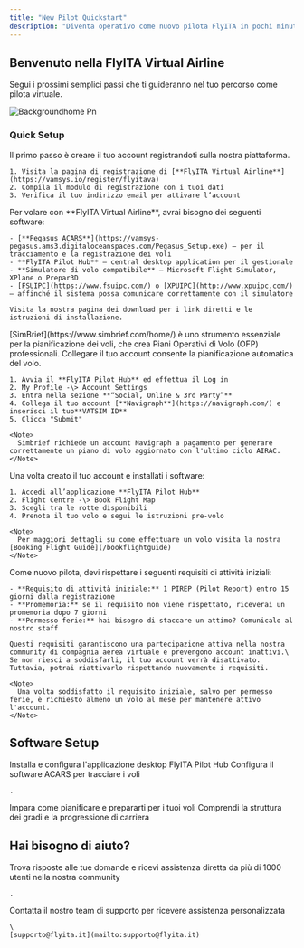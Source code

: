 ```yaml
---
title: "New Pilot Quickstart"
description: "Diventa operativo come nuovo pilota FlyITA in pochi minuti"
---
```


## Benvenuto nella FlyITA Virtual Airline

Segui i prossimi semplici passi che ti guideranno nel tuo percorso come pilota virtuale.

![Backgroundhome Pn](/images/backgroundhome.png)

### Quick Setup

<AccordionGroup>
  <Accordion title="1. Crea il tuo account" icon="user-check">
    Il primo passo è creare il tuo account registrandoti sulla nostra piattaforma.

    1. Visita la pagina di registrazione di [**FlyITA Virtual Airline**](https://vamsys.io/register/flyitava)
    2. Compila il modulo di registrazione con i tuoi dati
    3. Verifica il tuo indirizzo email per attivare l’account
  </Accordion>
  <Accordion title="2. Scarica i software necessari" icon="download">
    Per volare con **FlyITA Virtual Airline**, avrai bisogno dei seguenti software:

    - [**Pegasus ACARS**](https://vamsys-pegasus.ams3.digitaloceanspaces.com/Pegasus_Setup.exe) – per il tracciamento e la registrazione dei voli
    - **FlyITA Pilot Hub** – central desktop application per il gestionale
    - **Simulatore di volo compatibile** – Microsoft Flight Simulator, XPlane o Prepar3D
    - [FSUIPC](https://www.fsuipc.com/) o [XPUIPC](http://www.xpuipc.com/) – affinché il sistema possa comunicare correttamente con il simulatore

    Visita la nostra pagina dei download per i link diretti e le istruzioni di installazione.
  </Accordion>
  <Accordion title="3. Collega il tuo account SimBrief" icon="link">
    [SimBrief](https://www.simbrief.com/home/) è uno strumento essenziale per la pianificazione dei voli, che crea Piani Operativi di Volo (OFP) professionali. Collegare il tuo account consente la pianificazione automatica del volo.

    1. Avvia il **FlyITA Pilot Hub** ed effettua il Log in
    2. My Profile -\> Account Settings
    3. Entra nella sezione **“Social, Online & 3rd Party”**
    4. Collega il tuo account [**Navigraph**](https://navigraph.com/) e inserisci il tuo**VATSIM ID**
    5. Clicca "Submit"

    <Note>
      Simbrief richiede un account Navigraph a pagamento per generare correttamente un piano di volo aggiornato con l'ultimo ciclo AIRAC.
    </Note>
  </Accordion>
  <Accordion title="4. Effettua il tuo primo volo" icon="plane">
    Una volta creato il tuo account e installati i software:

    1. Accedi all’applicazione **FlyITA Pilot Hub**
    2. Flight Centre -\> Book Flight Map
    3. Scegli tra le rotte disponibili
    4. Prenota il tuo volo e segui le istruzioni pre-volo

    <Note>
      Per maggiori dettagli su come effettuare un volo visita la nostra [Booking Flight Guide](/bookflightguide)
    </Note>
  </Accordion>
  <Accordion title="5. Requisiti d'inizio attività" icon="clock">
    Come nuovo pilota, devi rispettare i seguenti requisiti di attività iniziali:

    - **Requisito di attività iniziale:** 1 PIREP (Pilot Report) entro 15 giorni dalla registrazione
    - **Promemoria:** se il requisito non viene rispettato, riceverai un promemoria dopo 7 giorni
    - **Permesso ferie:** hai bisogno di staccare un attimo? Comunicalo al nostro staff

    Questi requisiti garantiscono una partecipazione attiva nella nostra community di compagnia aerea virtuale e prevengono account inattivi.\
    Se non riesci a soddisfarli, il tuo account verrà disattivato. Tuttavia, potrai riattivarlo rispettando nuovamente i requisiti.

    <Note>
      Una volta soddisfatto il requisito iniziale, salvo per permesso ferie, è richiesto almeno un volo al mese per mantenere attivo l'account.
    </Note>
  </Accordion>
</AccordionGroup>

## Software Setup

<CardGroup cols={2}>
  <Card title="FlyITA Pilot Hub Setup" icon="display" href="/pilothubguide">
    Installa e configura l'applicazione desktop FlyITA Pilot Hub
  </Card>
  <Card title="Guida al Software ACARS" icon="location-dot" href="/acarsguide">
    Configura il software ACARS per tracciare i voli

    .
  </Card>
  <Card title="Flight Booking" icon="calendar" href="/bookflightguide">
    Impara come pianificare e prepararti per i tuoi voli
  </Card>
  <Card title="Pilot Rank & Carriera" icon="ranking-star">
    Comprendi la struttura dei gradi e la progressione di carriera
  </Card>
</CardGroup>

## Hai bisogno di aiuto?

<Columns cols={2}>
  <Card title="Discord Community" icon="link-horizontal" href="https://discord.com/invite/W6cW5Hphew">
    Trova risposte alle tue domande e ricevi assistenza diretta da più di 1000 utenti nella nostra community

    .
  </Card>
  <Card title="Email Support" icon="envelope">
    Contatta il nostro team di supporto per ricevere assistenza personalizzata

    \
    [supporto@flyita.it](mailto:supporto@flyita.it)
  </Card>
</Columns>